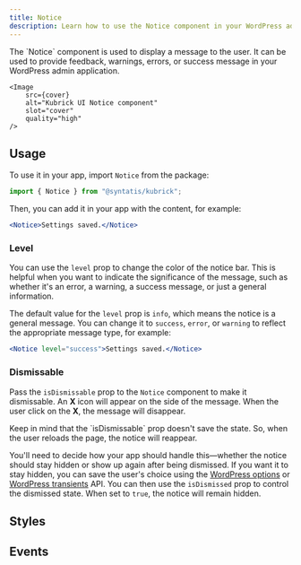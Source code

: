 ```yaml
---
title: Notice
description: Learn how to use the Notice component in your WordPress admin application.
---
```



<Lead storybook="/docs/components-notice--docs" stackblitz="/edit/syntatis-kubrick-notice?file=src/App.jsx">
	The `Notice` component is used to display a message to the user. It can be
	used to provide feedback, warnings, errors, or success message in your
	WordPress admin application.

	<Image
		src={cover}
		alt="Kubrick UI Notice component"
		slot="cover"
		quality="high"
	/>
</Lead>

## Usage

To use it in your app, import `Notice` from the package:

```jsx
import { Notice } from "@syntatis/kubrick";
```

Then, you can add it in your app with the content, for example:

```jsx
<Notice>Settings saved.</Notice>
```

### Level

You can use the `level` prop to change the color of the notice bar. This is helpful when you want to indicate the significance of the message, such as whether it's an error, a warning, a success message, or just a general information.

The default value for the `level` prop is `info`, which means the notice is a general message. You can change it to `success`, `error`, or `warning` to reflect the appropriate message type, for example:

```jsx
<Notice level="success">Settings saved.</Notice>
```

### Dismissable

Pass the `isDismissable` prop to the `Notice` component to make it dismissable. An **X** icon will appear on the side of the message. When the user click on the **X**, the message will disappear.

<Aside>
Keep in mind that the `isDismissable` prop doesn't save the state. So, when the user reloads the page, the notice will reappear.

You'll need to decide how your app should handle this—whether the notice should stay hidden or show up again after being dismissed. If you want it to stay hidden, you can save the user's choice using the [WordPress options](https://developer.wordpress.org/plugins/settings/options-api/) or [WordPress transients](https://developer.wordpress.org/apis/transients/) API. You can then use the `isDismissed` prop to control the dismissed state. When set to `true`, the notice will remain hidden.

</Aside>

## Styles

<Table
	component="Notice"
	items={[
		["root", "The component root element."],
		["content", "The wrapper element the notice message."],
		["dismiss-button", "The button to dismiss the notice."],
	]}
/>

## Events

<Table
	variant="events"
	component="Notice"
	items={[["onDismiss", "Triggered when the notice is dimissed. The function callback will not receive any argument."]]}
/>
